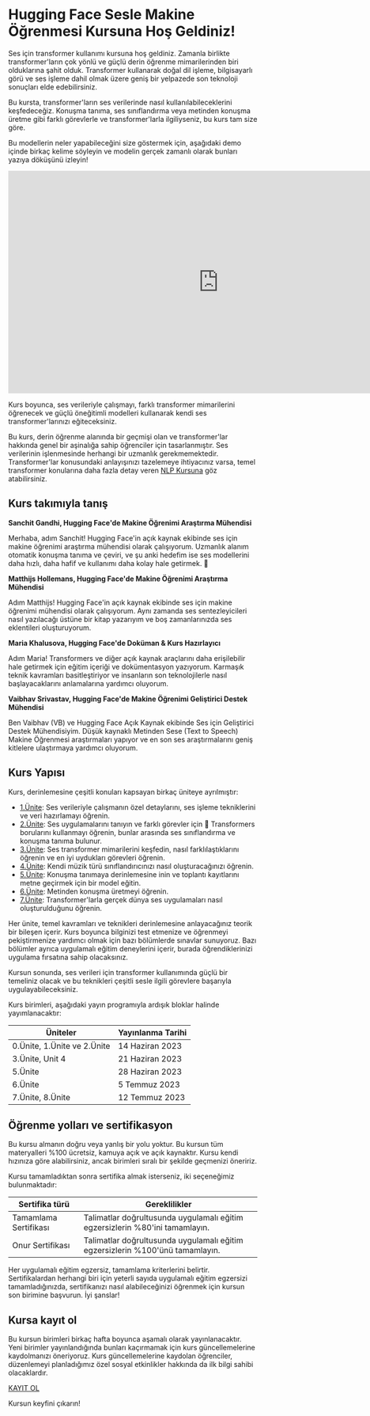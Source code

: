 # Hugging Face Sesle Makine Öğrenmesi Kursuna Hoş Geldiniz!

Ses için transformer kullanımı kursuna hoş geldiniz. Zamanla birlikte transformer'ların çok yönlü ve güçlü derin öğrenme mimarilerinden biri olduklarına şahit olduk. Transformer kullanarak doğal dil işleme, bilgisayarlı görü ve ses işleme dahil olmak üzere geniş bir yelpazede son teknoloji sonuçları elde edebilirsiniz.

Bu kursta, transformer'ların ses verilerinde nasıl kullanılabileceklerini keşfedeceğiz. Konuşma tanıma, ses sınıflandırma veya metinden konuşma üretme gibi farklı görevlerle ve transformer'larla ilgiliyseniz, bu kurs tam size göre.

Bu modellerin neler yapabileceğini size göstermek için, aşağıdaki demo içinde birkaç kelime söyleyin ve modelin gerçek zamanlı olarak bunları yazıya döküşünü izleyin!

<iframe
	src="https://openai-whisper.hf.space"
	frameborder="0"
	width="850"
	height="450">
</iframe>

Kurs boyunca, ses verileriyle çalışmayı, farklı transformer mimarilerini öğrenecek ve güçlü öneğitimli modelleri kullanarak kendi ses transformer'larınızı eğiteceksiniz.

Bu kurs, derin öğrenme alanında bir geçmişi olan ve transformer'lar hakkında genel bir aşinalığa sahip öğrenciler için tasarlanmıştır.
Ses verilerinin işlenmesinde herhangi bir uzmanlık gerekmemektedir. Transformer'lar konusundaki anlayışınızı tazelemeye ihtiyacınız varsa, temel transformer konularına daha fazla detay veren [NLP Kursuna](https://huggingface.co/course/chapter1/1) göz atabilirsiniz.

## Kurs takımıyla tanış

**Sanchit Gandhi, Hugging Face'de Makine Öğrenimi Araştırma Mühendisi**

Merhaba, adım Sanchit! Hugging Face'in açık kaynak ekibinde ses için makine öğrenimi araştırma mühendisi olarak çalışıyorum. Uzmanlık alanım otomatik konuşma tanıma ve çeviri, ve şu anki hedefim ise ses modellerini daha hızlı, daha hafif ve kullanımı daha kolay hale getirmek. 🤗

**Matthijs Hollemans, Hugging Face'de Makine Öğrenimi Araştırma Mühendisi**

Adım Matthijs! Hugging Face'in açık kaynak ekibinde ses için makine öğrenimi mühendisi olarak çalışıyorum. Aynı zamanda ses sentezleyicileri nasıl yazılacağı üstüne bir kitap yazarıyım ve boş zamanlarınızda ses eklentileri oluşturuyorum.

**Maria Khalusova, Hugging Face'de Doküman & Kurs Hazırlayıcı**

Adım Maria! Transformers ve diğer açık kaynak araçlarını daha erişilebilir hale getirmek için eğitim içeriği ve dokümentasyon yazıyorum. Karmaşık teknik kavramları basitleştiriyor ve insanların son teknolojilerle nasıl başlayacaklarını anlamalarına yardımcı oluyorum.

**Vaibhav Srivastav, Hugging Face'de Makine Öğrenimi Geliştirici Destek Mühendisi**

Ben Vaibhav (VB) ve Hugging Face Açık Kaynak ekibinde Ses için Geliştirici Destek Mühendisiyim. Düşük kaynaklı Metinden Sese (Text to Speech) Makine Öğrenmesi araştırmaları yapıyor ve en son ses araştırmalarını geniş kitlelere ulaştırmaya yardımcı oluyorum.

## Kurs Yapısı

Kurs, derinlemesine çeşitli konuları kapsayan birkaç üniteye ayrılmıştır:

* [1.Ünite](https://huggingface.co/learn/audio-course/chapter1): Ses verileriyle çalışmanın özel detaylarını, ses işleme tekniklerini ve veri hazırlamayı öğrenin.
* [2.Ünite](https://huggingface.co/learn/audio-course/chapter2): Ses uygulamalarını tanıyın ve farklı görevler için 🤗 Transformers borularını kullanmayı öğrenin, bunlar arasında ses sınıflandırma ve konuşma tanıma bulunur.
* [3.Ünite](https://huggingface.co/learn/audio-course/chapter3): Ses transformer mimarilerini keşfedin, nasıl farklılaştıklarını öğrenin ve en iyi uydukları görevleri öğrenin.
* [4.Ünite](https://huggingface.co/learn/audio-course/chapter4): Kendi müzik türü sınıflandırıcınızı nasıl oluşturacağınızı öğrenin.
* [5.Ünite](https://huggingface.co/learn/audio-course/chapter5): Konuşma tanımaya derinlemesine inin ve toplantı kayıtlarını metne geçirmek için bir model eğitin.
* [6.Ünite](https://huggingface.co/learn/audio-course/chapter6): Metinden konuşma üretmeyi öğrenin.
* [7.Ünite](https://huggingface.co/learn/audio-course/chapter7): Transformer'larla gerçek dünya ses uygulamaları nasıl oluşturulduğunu öğrenin.

Her ünite, temel kavramları ve teknikleri derinlemesine anlayacağınız teorik bir bileşen içerir. Kurs boyunca bilginizi test etmenize ve öğrenmeyi pekiştirmenize yardımcı olmak için bazı bölümlerde sınavlar sunuyoruz. Bazı bölümler ayrıca uygulamalı eğitim deneylerini içerir, burada öğrendiklerinizi uygulama fırsatına sahip olacaksınız.

Kursun sonunda, ses verileri için transformer kullanımında güçlü bir temeliniz olacak ve bu teknikleri çeşitli sesle ilgili görevlere başarıyla uygulayabileceksiniz.

Kurs birimleri, aşağıdaki yayın programıyla ardışık bloklar halinde yayımlanacaktır:

| Üniteler   | Yayınlanma Tarihi |
|---|-----------------|
| 0.Ünite, 1.Ünite ve 2.Ünite  | 14 Haziran 2023   |
| 3.Ünite, Unit 4  | 21 Haziran 2023   |
| 5.Ünite  | 28 Haziran 2023   |
| 6.Ünite  | 5 Temmuz 2023    |
| 7.Ünite, 8.Ünite  | 12 Temmuz 2023   |

## Öğrenme yolları ve sertifikasyon

Bu kursu almanın doğru veya yanlış bir yolu yoktur. Bu kursun tüm materyalleri %100 ücretsiz, kamuya açık ve açık kaynaktır. Kursu kendi hızınıza göre alabilirsiniz, ancak birimleri sıralı bir şekilde geçmenizi öneririz.

Kursu tamamladıktan sonra sertifika almak isterseniz, iki seçeneğimiz bulunmaktadır:

| Sertifika türü   | Gereklilikler                                          |
|---|--------------------------------------------------------------------|
| Tamamlama Sertifikası  | Talimatlar doğrultusunda uygulamalı eğitim egzersizlerin %80'ini tamamlayın.  |
| Onur Sertifikası  | Talimatlar doğrultusunda uygulamalı eğitim egzersizlerin %100'ünü tamamlayın. |

Her uygulamalı eğitim egzersiz, tamamlama kriterlerini belirtir. Sertifikalardan herhangi biri için yeterli sayıda uygulamalı eğitim egzersizi tamamladığınızda, sertifikanızı nasıl alabileceğinizi öğrenmek için kursun son birimine başvurun. İyi şanslar!

## Kursa kayıt ol

Bu kursun birimleri birkaç hafta boyunca aşamalı olarak yayınlanacaktır. Yeni birimler yayınlandığında bunları kaçırmamak için kurs güncellemelerine kaydolmanızı öneriyoruz. Kurs güncellemelerine kaydolan öğrenciler, düzenlemeyi planladığımız özel sosyal etkinlikler hakkında da ilk bilgi sahibi olacaklardır.

[KAYIT OL](http://eepurl.com/insvcI)

Kursun keyfini çıkarın!
